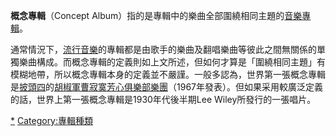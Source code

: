 '''概念專輯'''（Concept Album）指的是專輯中的樂曲全部圍繞相同主題的[[音樂專輯|音樂專輯]]。

通常情況下，[[流行音樂|流行音樂]]的專輯都是由歌手的樂曲及翻唱樂曲等彼此之間無關係的單獨樂曲構成。而概念專輯的定義則如上文所述，但如何才算是「圍繞相同主題」有模糊地帶，所以概念專輯本身的定義並不嚴謹。一般多認為，世界第一張概念專輯是[[披頭四|披頭四]]的[[胡椒軍曹寂寞芳心俱樂部樂團|胡椒軍曹寂寞芳心俱樂部樂團]]（1967年發表）。但如果采用較廣泛定義的話，世界上第一張概念專輯是1930年代後半期Lee Wiley所發行的一張唱片。
{{album-stub}}

[[Category:概念專輯|*]]
[[Category:專輯種類|Category:專輯種類]]